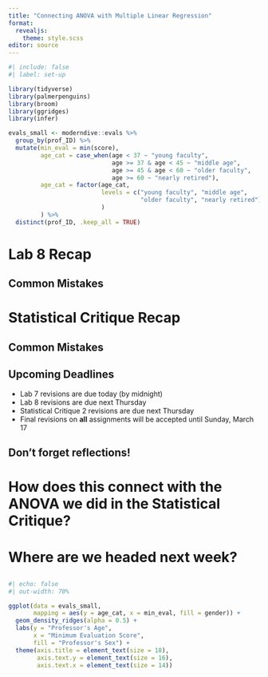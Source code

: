 ```yaml
---
title: "Connecting ANOVA with Multiple Linear Regression"
format: 
  revealjs:
    theme: style.scss
editor: source
---
```


```r
#| include: false
#| label: set-up

library(tidyverse)
library(palmerpenguins)
library(broom)
library(ggridges)
library(infer)

evals_small <- moderndive::evals %>% 
  group_by(prof_ID) %>% 
  mutate(min_eval = min(score), 
         age_cat = case_when(age < 37 ~ "young faculty",
                             age >= 37 & age < 45 ~ "middle age", 
                             age >= 45 & age < 60 ~ "older faculty", 
                             age >= 60 ~ "nearly retired"),
         age_cat = factor(age_cat, 
                          levels = c("young faculty", "middle age",
                                     "older faculty", "nearly retired")
                          )
         ) %>% 
  distinct(prof_ID, .keep_all = TRUE) 
```

# Lab 8 Recap

## Common Mistakes

# Statistical Critique Recap

## Common Mistakes

## Upcoming Deadlines

-   Lab 7 revisions are due today (by midnight)
-   Lab 8 revisions are due next Thursday
-   Statistical Critique 2 revisions are due next Thursday
-   Final revisions on **all** assignments will be accepted until Sunday, March 17

::: callout-caution
# Don't forget reflections!
:::

# How does this connect with the ANOVA we did in the Statistical Critique?

# 

# Where are we headed next week? 

## 

```r
#| echo: false
#| out-width: 70%

ggplot(data = evals_small, 
       mapping = aes(y = age_cat, x = min_eval, fill = gender)) + 
  geom_density_ridges(alpha = 0.5) + 
  labs(y = "Professor's Age", 
       x = "Minimum Evaluation Score", 
       fill = "Professor's Sex") +
  theme(axis.title = element_text(size = 18), 
        axis.text.y = element_text(size = 16), 
        axis.text.x = element_text(size = 14))
```